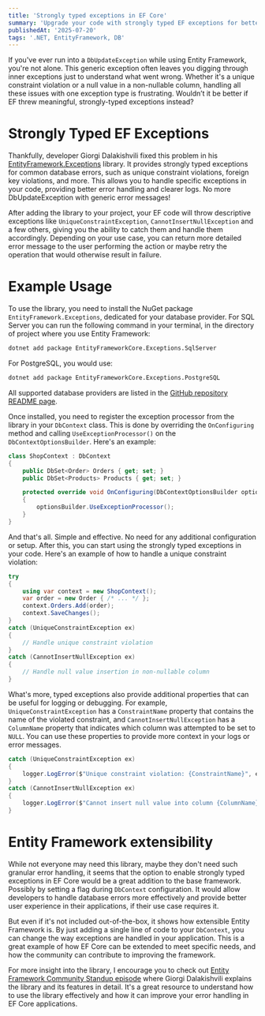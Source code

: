 ```yaml
---
title: 'Strongly typed exceptions in EF Core' 
summary: 'Upgrade your code with strongly typed EF exceptions for better error handling.'
publishedAt: '2025-07-20'
tags: '.NET, EntityFramework, DB'
---
```


If you've ever run into a `DbUpdateException` while using Entity Framework, you're not alone. This generic exception often leaves you digging through inner exceptions just to understand what went wrong. Whether it's a unique constraint violation or a null value in a non-nullable column, handling all these issues with one exception type is frustrating. Wouldn’t it be better if EF threw meaningful, strongly-typed exceptions instead?

# Strongly Typed EF Exceptions

Thankfully, developer Giorgi Dalakishvili fixed this problem in his [EntityFramework.Exceptions](https://github.com/Giorgi/EntityFramework.Exceptions) library. It provides strongly typed exceptions for common database errors, such as unique constraint violations, foreign key violations, and more. This allows you to handle specific exceptions in your code, providing better error handling and clearer logs. No more DbUpdateException with generic error messages!

After adding the library to your project, your EF code will throw descriptive exceptions like `UniqueConstraintException`, `CannotInsertNullException` and a few others, giving you the ability to catch them and handle them accordingly. Depending on your use case, you can return more detailed error message to the user performing the action or maybe retry the operation that would otherwise result in failure.

# Example Usage

To use the library, you need to install the NuGet package `EntityFramework.Exceptions`, dedicated for your database provider. For SQL Server you can run the following command in your terminal, in the directory of project where you use Entity Framework:

```bash
dotnet add package EntityFrameworkCore.Exceptions.SqlServer
```

For PostgreSQL, you would use:

```bash
dotnet add package EntityFrameworkCore.Exceptions.PostgreSQL
```

All supported database providers are listed in the [GitHub repository README page](https://github.com/Giorgi/EntityFramework.Exceptions/blob/main/README.md).

Once installed, you need to register the exception processor from the library in your `DbContext` class. This is done by overriding the `OnConfiguring` method and calling `UseExceptionProcessor()` on the `DbContextOptionsBuilder`. Here's an example:

```csharp
class ShopContext : DbContext
{
    public DbSet<Order> Orders { get; set; }
    public DbSet<Products> Products { get; set; }

    protected override void OnConfiguring(DbContextOptionsBuilder optionsBuilder)
    {
        optionsBuilder.UseExceptionProcessor();
    }
}
```

And that's all. Simple and effective. No need for any additional configuration or setup. After this, you can start using the strongly typed exceptions in your code. Here's an example of how to handle a unique constraint violation:

```csharp
try
{
    using var context = new ShopContext();
    var order = new Order { /* ... */ };
    context.Orders.Add(order);
    context.SaveChanges();
}
catch (UniqueConstraintException ex)
{
    // Handle unique constraint violation
}
catch (CannotInsertNullException ex)
{
    // Handle null value insertion in non-nullable column
}
```

What's more, typed exceptions also provide additional properties that can be useful for logging or debugging. For example, `UniqueConstraintException` has a `ConstraintName` property that contains the name of the violated constraint, and `CannotInsertNullException` has a `ColumnName` property that indicates which column was attempted to be set to `NULL`. You can use these properties to provide more context in your logs or error messages.

```csharp
catch (UniqueConstraintException ex)
{
    logger.LogError($"Unique constraint violation: {ConstraintName}", ex.ConstraintName);
}
catch (CannotInsertNullException ex)
{
    logger.LogError($"Cannot insert null value into column {ColumnName}", ex.ColumnName);
}
```

# Entity Framework extensibility

While not everyone may need this library, maybe they don't need such granular error handling, it seems that the option to enable strongly typed exceptions in EF Core would be a great addition to the base framework. Possibly by setting a flag during `DbContext` configuration. It would allow developers to handle database errors more effectively and provide better user experience in their applications, if their use case requires it.

But even if it's not included out-of-the-box, it shows how extensible Entity Framework is. By just adding a single line of code to your `DbContext`, you can change the way exceptions are handled in your application. This is a great example of how EF Core can be extended to meet specific needs, and how the community can contribute to improving the framework.

For more insight into the library, I encourage you to check out [Entity Framework Community Standup episode](https://www.youtube.com/watch?v=aUl5QfswNU4) where Giorgi Dalakishvili explains the library and its features in detail. It's a great resource to understand how to use the library effectively and how it can improve your error handling in EF Core applications.